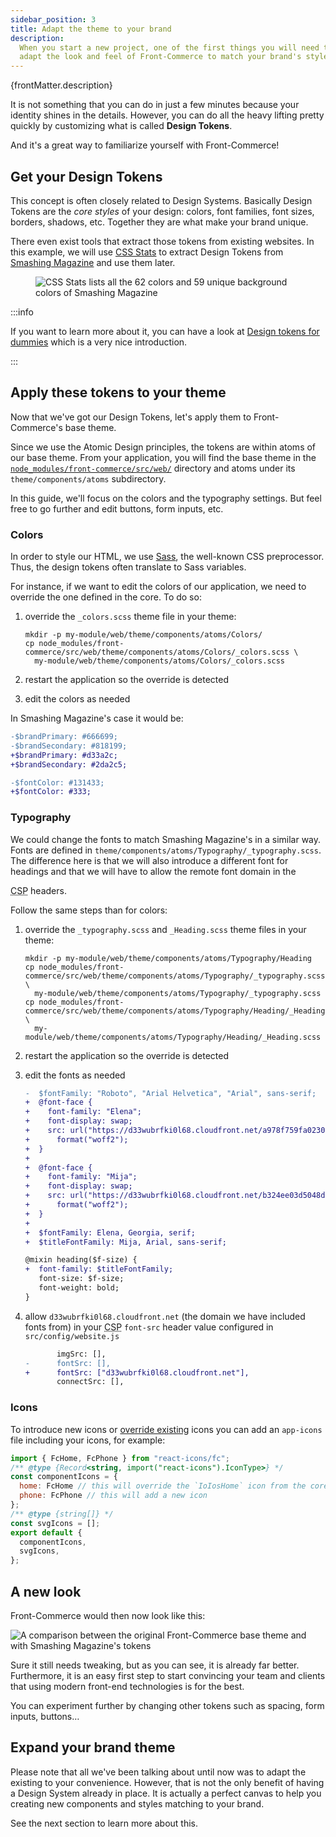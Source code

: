 ```yaml
---
sidebar_position: 3
title: Adapt the theme to your brand
description:
  When you start a new project, one of the first things you will need to do is
  adapt the look and feel of Front-Commerce to match your brand's style.
---
```


<p>{frontMatter.description}</p>


It is not something that you can do in just a few minutes because your identity
shines in the details. However, you can do all the heavy lifting pretty quickly
by customizing what is called **Design Tokens**.

And it's a great way to familiarize yourself with Front-Commerce!

## Get your Design Tokens

This concept is often closely related to Design Systems. Basically Design Tokens
are the _core styles_ of your design: colors, font families, font sizes,
borders, shadows, etc. Together they are what make your brand unique.

There even exist tools that extract those tokens from existing websites. In this
example, we will use [CSS Stats](https://cssstats.com/) to extract Design Tokens
from [Smashing Magazine](https://www.smashingmagazine.com/) and use them later.

<Figure caption="Here is an example with the awesome Smashing Magazine website">

![CSS Stats lists all the 62 colors and 59 unique background colors of Smashing Magazine](./assets/smashingmagazine-cssstats.png)

</Figure>

:::info

If you want to learn more about it, you can have a look at
[Design tokens for dummies](https://uxdesign.cc/design-tokens-for-dummies-8acebf010d71)
which is a very nice introduction.

:::

## Apply these tokens to your theme

Now that we've got our Design Tokens, let's apply them to Front-Commerce's base
theme.

Since we use the Atomic Design principles, the tokens are within atoms of our
base theme. From your application, you will find the base theme in the
[`node_modules/front-commerce/src/web/`](https://gitlab.blackswift.cloud/front-commerce/front-commerce/tree/2.x/src/web)
directory and atoms under its `theme/components/atoms` subdirectory.

In this guide, we'll focus on the colors and the typography settings. But feel
free to go further and edit buttons, form inputs, etc.

### Colors

In order to style our HTML, we use [Sass](https://sass-lang.com/), the
well-known CSS preprocessor. Thus, the design tokens often translate to Sass
variables.

For instance, if we want to edit the colors of our application, we need to
override the one defined in the core. To do so:

1.  override the `_colors.scss` theme file in your theme:

    ```shell title="theme/components/atoms/Colors/_colors.scss"
    mkdir -p my-module/web/theme/components/atoms/Colors/
    cp node_modules/front-commerce/src/web/theme/components/atoms/Colors/_colors.scss \
      my-module/web/theme/components/atoms/Colors/_colors.scss
    ```

2.  restart the application so the override is detected
3.  edit the colors as needed

In Smashing Magazine's case it would be:

```diff title="my-module/web/theme/components/atoms/Colors/_colors.scss"
-$brandPrimary: #666699;
-$brandSecondary: #818199;
+$brandPrimary: #d33a2c;
+$brandSecondary: #2da2c5;

-$fontColor: #131433;
+$fontColor: #333;
```

### Typography

We could change the fonts to match Smashing Magazine's in a similar way. Fonts
are defined in `theme/components/atoms/Typography/_typography.scss`. The
difference here is that we will also introduce a different font for headings and
that we will have to allow the remote font domain in the

<abbr title="Content Security Policy">CSP</abbr> headers.

Follow the same steps than for colors:

1. override the `_typography.scss` and `_Heading.scss` theme files in your
   theme:

   ```shell
   mkdir -p my-module/web/theme/components/atoms/Typography/Heading
   cp node_modules/front-commerce/src/web/theme/components/atoms/Typography/_typography.scss \
     my-module/web/theme/components/atoms/Typography/_typography.scss
   cp node_modules/front-commerce/src/web/theme/components/atoms/Typography/Heading/_Heading.scss \
     my-module/web/theme/components/atoms/Typography/Heading/_Heading.scss
   ```

2. restart the application so the override is detected
3. edit the fonts as needed

   ```diff title="my-module/web/theme/components/atoms/Typography/_typography.scss"
   -  $fontFamily: "Roboto", "Arial Helvetica", "Arial", sans-serif;
   +  @font-face {
   +    font-family: "Elena";
   +    font-display: swap;
   +    src: url("https://d33wubrfki0l68.cloudfront.net/a978f759fa0230c1e590d1bdb5a1c03ceb538cec/fed6b/fonts/elenawebregular/elenawebregular.woff2")
   +      format("woff2");
   +  }
   +
   +  @font-face {
   +    font-family: "Mija";
   +    font-display: swap;
   +    src: url("https://d33wubrfki0l68.cloudfront.net/b324ee03d5048d2d1831100e323b0b6336ffce68/0445e/fonts/mijaregular/mija_regular-webfont.woff2")
   +      format("woff2");
   +  }
   +
   +  $fontFamily: Elena, Georgia, serif;
   +  $titleFontFamily: Mija, Arial, sans-serif;
   ```

   ```diff title="my-module/web/theme/components/atoms/Typography/Heading/_Heading.scss"
   @mixin heading($f-size) {
   +  font-family: $titleFontFamily;
      font-size: $f-size;
      font-weight: bold;
   }
   ```

4. allow `d33wubrfki0l68.cloudfront.net` (the domain we have included fonts
   from) in your <abbr title="Content Security Policy">CSP</abbr> `font-src`
   header value configured in `src/config/website.js`

   ```diff title="my-module/config/website.js"
          imgSrc: [],
   -      fontSrc: [],
   +      fontSrc: ["d33wubrfki0l68.cloudfront.net"],
          connectSrc: [],
   ```

### Icons

To introduce new icons or
[override existing](https://gitlab.blackswift.cloud/front-commerce/front-commerce/-/blob/784684ce56cca69ca5c2e42d5d421a8c0b4bb9c3/src/web/theme/components/atoms/Icon/icons/core-icons.js)
icons you can add an `app-icons` file including your icons, for example:

```js title="theme/components/atoms/Icon/icons/app-icons.js"
import { FcHome, FcPhone } from "react-icons/fc";
/** @type {Record<string, import("react-icons").IconType>} */
const componentIcons = {
  home: FcHome // this will override the `IoIosHome` icon from the core implementation
  phone: FcPhone // this will add a new icon
};
/** @type {string[]} */
const svgIcons = [];
export default {
  componentIcons,
  svgIcons,
};
```

## A new look

Front-Commerce would then now look like this:

<!-- TODO - add updated image -->

![A comparison between the original Front-Commerce base theme and with Smashing Magazine's tokens](./assets/design-tokens-page.png)

Sure it still needs tweaking, but as you can see, it is already far better.
Furthermore, it is an easy first step to start convincing your team and clients
that using modern front-end technologies is for the best.

You can experiment further by changing other tokens such as spacing, form
inputs, buttons…

## Expand your brand theme

Please note that all we've been talking about until now was to adapt the
existing to your convenience. However, that is not the only benefit of having a
Design System already in place. It is actually a perfect canvas to help you
creating new components and styles matching to your brand.

See the next section to learn more about this.
